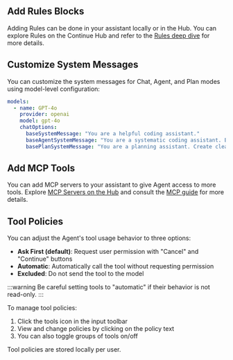 ## Add Rules Blocks

Adding Rules can be done in your assistant locally or in the Hub. You can explore Rules on the Continue Hub and refer to the [Rules deep dive](/customize/deep-dives/rules) for more details.

## Customize System Messages

You can customize the system messages for Chat, Agent, and Plan modes using model-level configuration:

```yaml
models:
  - name: GPT-4o
    provider: openai
    model: gpt-4o
    chatOptions:
      baseSystemMessage: "You are a helpful coding assistant."
      baseAgentSystemMessage: "You are a systematic coding assistant. Break down problems methodically."
      basePlanSystemMessage: "You are a planning assistant. Create clear, actionable steps."
```

## Add MCP Tools

You can add MCP servers to your assistant to give Agent access to more tools. Explore [MCP Servers on the Hub](https://hub.continue.dev) and consult the [MCP guide](/customize/deep-dives/mcp) for more details.

## Tool Policies

You can adjust the Agent's tool usage behavior to three options:

- **Ask First (default)**: Request user permission with "Cancel" and "Continue" buttons
- **Automatic**: Automatically call the tool without requesting permission
- **Excluded**: Do not send the tool to the model

:::warning
Be careful setting tools to "automatic" if their behavior is not read-only.
:::

To manage tool policies:

1. Click the tools icon in the input toolbar
2. View and change policies by clicking on the policy text
3. You can also toggle groups of tools on/off

Tool policies are stored locally per user.
